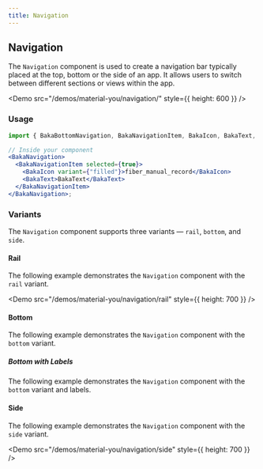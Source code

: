 ```yaml
---
title: Navigation
---
```


## Navigation

The `Navigation` component is used to create a navigation bar typically placed at the top, bottom or the side of an app. It allows users to switch between different sections or views within the app.

<Demo src="/demos/material-you/navigation/" style={{ height: 600 }} />

### Usage

```jsx
import { BakaBottomNavigation, BakaNavigationItem, BakaIcon, BakaText, BakaBadge } from "baka-ui";

// Inside your component
<BakaNavigation>
  <BakaNavigationItem selected={true}>
    <BakaIcon variant={"filled"}>fiber_manual_record</BakaIcon>
    <BakaText>BakaText</BakaText>
  </BakaNavigationItem>
</BakaNavigation>;
```

### Variants

The `Navigation` component supports three variants &mdash; `rail`, `bottom`, and `side`.

#### Rail

The following example demonstrates the `Navigation` component with the `rail` variant.

<Demo src="/demos/material-you/navigation/rail" style={{ height: 700 }} />

#### Bottom

The following example demonstrates the `Navigation` component with the `bottom` variant.

<Demo src="/demos/material-you/navigation/bottom" />

##### Bottom with Labels

The following example demonstrates the `Navigation` component with the `bottom` variant and labels.

<Demo src="/demos/material-you/navigation/bottom/labels" />

#### Side

The following example demonstrates the `Navigation` component with the `side` variant.

<Demo src="/demos/material-you/navigation/side" style={{ height: 700 }} />

